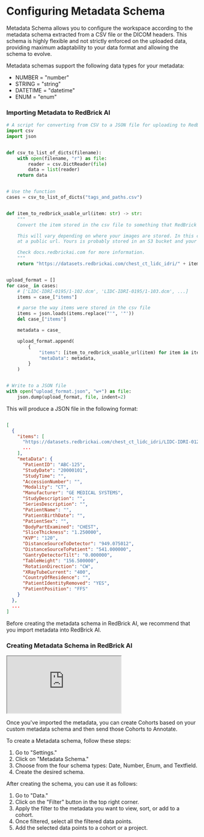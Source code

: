 # Configuring Metadata Schema

Metadata Schema allows you to configure the workspace according to the metadata schema extracted from a CSV file or the DICOM headers. This schema is highly flexible and not strictly enforced on the uploaded data, providing maximum adaptability to your data format and allowing the schema to evolve.

Metadata schemas support the following data types for your metadata:

* NUMBER = "number"
* STRING = "string"
* DATETIME = "datetime"
* ENUM = "enum"

### Importing Metadata to RedBrick AI

```python
# A script for converting from CSV to a JSON file for uploading to RedBrick AI
import csv
import json


def csv_to_list_of_dicts(filename):
    with open(filename, "r") as file:
        reader = csv.DictReader(file)
        data = list(reader)
    return data


# Use the function
cases = csv_to_list_of_dicts("tags_and_paths.csv")


def item_to_redbrick_usable_url(item: str) -> str:
    """
    Convert the item stored in the csv file to something that RedBrick can use.

    This will vary depending on where your images are stored. In this case, images are stored
    at a public url. Yours is probably stored in an S3 bucket and your paths will be generated differently.

    Check docs.redbrickai.com for more information.
    """
    return "https://datasets.redbrickai.com/chest_ct_lidc_idri/" + item


upload_format = []
for case_ in cases:
    # ['LIDC-IDRI-0195/1-102.dcm', 'LIDC-IDRI-0195/1-103.dcm', ...]
    items = case_["items"]

    # parse the way items were stored in the csv file
    items = json.loads(items.replace("'", '"'))
    del case_["items"]

    metadata = case_

    upload_format.append(
        {
            "items": [item_to_redbrick_usable_url(item) for item in items],
            "metaData": metadata,
        }
    )


# Write to a JSON file
with open("upload_format.json", "w+") as file:
    json.dump(upload_format, file, indent=2)
```

This will produce a JSON file in the following format:

```json

[
  {
    "items": [
      "https://datasets.redbrickai.com/chest_ct_lidc_idri/LIDC-IDRI-0125/1-013.dcm",
      ...
    ],
    "metaData": {
      "PatientID": "ABC-125",
      "StudyDate": "20000101",
      "StudyTime": "",
      "AccessionNumber": "",
      "Modality": "CT",
      "Manufacturer": "GE MEDICAL SYSTEMS",
      "StudyDescription": "",
      "SeriesDescription": "",
      "PatientName": "",
      "PatientBirthDate": "",
      "PatientSex": "",
      "BodyPartExamined": "CHEST",
      "SliceThickness": "1.250000",
      "KVP": "120",
      "DistanceSourceToDetector": "949.075012",
      "DistanceSourceToPatient": "541.000000",
      "GantryDetectorTilt": "0.000000",
      "TableHeight": "156.500000",
      "RotationDirection": "CW",
      "XRayTubeCurrent": "400",
      "CountryOfResidence": "",
      "PatientIdentityRemoved": "YES",
      "PatientPosition": "FFS"
    }
  },
  ...
]
```

<Note>
Before creating the metadata schema in RedBrick AI, we recommend that you import metadata into RedBrick AI.
</Note>

### Creating Metadata Schema in RedBrick AI

<iframe className="w-full aspect-video" src="https://share.redbrickai.com/rxsH3BJG"></iframe>

Once you've imported the metadata, you can create Cohorts based on your custom metadata schema and then send those Cohorts to Annotate.

To create a Metadata schema, follow these steps:

1. Go to "Settings."
2. Click on "Metadata Schema."
3. Choose from the four schema types: Date, Number, Enum, and Textfield.
4. Create the desired schema.

After creating the schema, you can use it as follows:

1. Go to "Data."
2. Click on the "Filter" button in the top right corner.
3. Apply the filter to the metadata you want to view, sort, or add to a cohort.
4. Once filtered, select all the filtered data points.
5. Add the selected data points to a cohort or a project.
